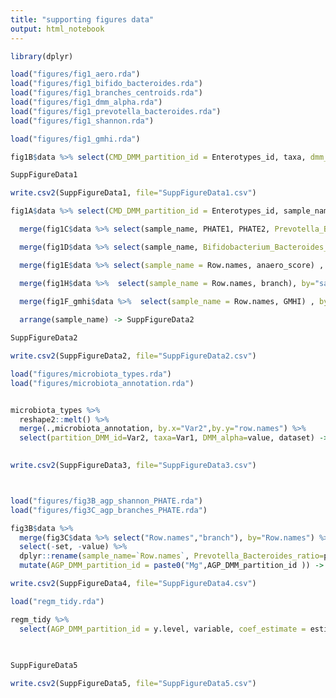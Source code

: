 ```yaml
---
title: "supporting figures data"
output: html_notebook
---
```


```r
library(dplyr)


```



```r

load("figures/fig1_aero.rda")
load("figures/fig1_bifido_bacteroides.rda")
load("figures/fig1_branches_centroids.rda")
load("figures/fig1_dmm_alpha.rda")
load("figures/fig1_prevotella_bacteroides.rda")
load("figures/fig1_shannon.rda")

load("figures/fig1_gmhi.rda")

```



```r

fig1B$data %>% select(CMD_DMM_partition_id = Enterotypes_id, taxa, dmm_alpha=value) -> SuppFigureData1

SuppFigureData1

write.csv2(SuppFigureData1, file="SuppFigureData1.csv")


```





```r

fig1A$data %>% select(CMD_DMM_partition_id = Enterotypes_id, sample_name, shannon) %>% unique %>%

  merge(fig1C$data %>% select(sample_name, PHATE1, PHATE2, Prevotella_Bacteroides_ratio = P_B_ratio), by="sample_name") %>%

  merge(fig1D$data %>% select(sample_name, Bifidobacterium_Bacteroides_ratio = B_B_ratio), by="sample_name") %>%

  merge(fig1E$data %>% select(sample_name = Row.names, anaero_score) , by="sample_name") %>%

  merge(fig1H$data %>%  select(sample_name = Row.names, branch), by="sample_name") %>% 

  merge(fig1F_gmhi$data %>%  select(sample_name = Row.names, GMHI) , by="sample_name") %>% 
  
  arrange(sample_name) -> SuppFigureData2

SuppFigureData2

write.csv2(SuppFigureData2, file="SuppFigureData2.csv")

```



```r

load("figures/microbiota_types.rda")
load("figures/microbiota_annotation.rda")


microbiota_types %>%
  reshape2::melt() %>%
  merge(.,microbiota_annotation, by.x="Var2",by.y="row.names") %>%
  select(partition_DMM_id=Var2, taxa=Var1, DMM_alpha=value, dataset) -> SuppFigureData3
  

write.csv2(SuppFigureData3, file="SuppFigureData3.csv")




```



```r
load("figures/fig3B_agp_shannon_PHATE.rda")
load("figures/fig3C_agp_branches_PHATE.rda")

fig3B$data %>%
  merge(fig3C$data %>% select("Row.names","branch"), by="Row.names") %>%
  select(-set, -value) %>%
  dplyr::rename(sample_name=`Row.names`, Prevotella_Bacteroides_ratio=prev_bact_ratio, AGP_DMM_partition_id=Enterotypes_id) %>%
  mutate(AGP_DMM_partition_id = paste0("Mg",AGP_DMM_partition_id )) -> SuppFigureData4

write.csv2(SuppFigureData4, file="SuppFigureData4.csv")


```



```r
load("regm_tidy.rda") 

regm_tidy %>%
  select(AGP_DMM_partition_id = y.level, variable, coef_estimate = estimate, coef_low_95 = conf.low, coef_high_95 = conf.high, p.value) -> SuppFigureData5
  
  

SuppFigureData5

write.csv2(SuppFigureData5, file="SuppFigureData5.csv")


```

